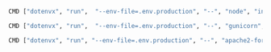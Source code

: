 <CodeGroup>

```bash {{ title: "Node" }}
CMD ["dotenvx", "run",  "--env-file=.env.production", "--", "node", "index.js"]
```

```bash {{ title: "Python" }}
CMD ["dotenvx", "run",  "--env-file=.env.production", "--", "gunicorn", "--workers", "4", "--bind", "0.0.0.0:5000", "wsgi:app"]
```

```bash {{ title: "PHP" }}
CMD ["dotenvx", "run", "--env-file=.env.production", "--", "apache2-foreground"]
```

```bash {{ title: "Ruby" }}
```

```bash {{ title: "Go" }}
```

```bash {{ title: "Rust" }}
```

</CodeGroup>
